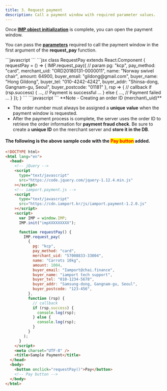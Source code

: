 ```yaml
---
title: 3. Request payment
description: Call a payment window with required parameter values.
---
```



Once [**IMP object initialization**](2.) is complete, you can open the payment window.

You can pass the [**parameters**](../../sdk/javascript-sdk/) required to call the payment window in
the first argument of the **request\_pay** function.

<Tabs>
  <Tab title="JavaScript">
    ```javascript
    <script>
        function requestPay() {
          IMP.request_pay({ 
              pg: "kcp",
              pay_method: "card",
              merchant_uid: "ORD20180131-0000011",   // Order ID
              name: "Norway swivel chair",
              amount: 64900,                         // Number
              buyer_email: "gildong@gmail.com",
              buyer_name: "Hong Gildong",
              buyer_tel: "010-4242-4242",
              buyer_addr: "Shinsa-dong, Gangnam-gu, Seoul",
              buyer_postcode: "01181"
          }, function (rsp) { // callback
              if (rsp.success) {
                  ...,
                  // Payment is successful
                  ...
              } else {
                  ...,
                  // Payment failed
                  ...
              }
          });
        }
      </script>
    ```
  </Tab>

  <Tab title="React.js">
    ```jsx
    class RequestPay extends React.Component {
        requestPay = () => {
          IMP.request_pay({ // param
            pg: "kcp",
            pay_method: "card",
            merchant_uid: "ORD20180131-0000011",
            name: "Norway swivel chair",
            amount: 64900,
            buyer_email: "gildong@gmail.com",
            buyer_name: "Hong Gildong",
            buyer_tel: "010-4242-4242",
            buyer_addr: "Shinsa-dong, Gangnam-gu, Seoul",
            buyer_postcode: "01181"
          }, rsp => { // callback
            if (rsp.success) {
              ...,
              // Payment is successful
              ...
            } else {
              ...,
              // Payment failed
              ...
            }
          });
        }
    ```
  </Tab>

  <Tab title="Vue.js">
    ```javascript
    <script>
        export default {
          methods: {
            requestPay: function () {
              IMP.request_pay({ // param
                pg: "kcp",
                pay_method: "card",
                merchant_uid: "ORD20180131-0000011",
                name: "Norway swivel chair",
                amount: 64900,
                buyer_email: "gildong@gmail.com",
                buyer_name: "Hong Gildong",
                buyer_tel: "010-4242-4242",
                buyer_addr: "Shinsa-dong, Gangnam-gu, Seoul",
                buyer_postcode: "01181"
              }, rsp => { // callback
                if (rsp.success) {
                  ...,
                  // Payment is successful
                  ...
                } else {
                  ...,
                  // Payment failed
                  ...
                }
              });
            }
          }
        }
      </script>
    ```
  </Tab>
</Tabs>

<Hint style="info">
  **Note -  Creating an order ID (merchant\_uid)**

  - The order number must always be assigned a **unique** **value** when the payment window is requested.
  - After the payment process is complete, the server uses the order ID to retrieve the order information for **payment fraud check**. Be sure to create a **unique ID** on the merchant server and **store it in the DB**.
</Hint>

#### The following is the above sample code with the <mark style="color:red;">Pay button</mark> added.

```html title="sample.html"
<!DOCTYPE html>
<html lang="en">
  <head>
    <!-- jQuery -->
    <script
      type="text/javascript"
      src="https://code.jquery.com/jquery-1.12.4.min.js"
    ></script>
    <!-- iamport.payment.js -->
    <script
      type="text/javascript"
      src="https://cdn.iamport.kr/js/iamport.payment-1.2.0.js"
    ></script>
    <script>
      var IMP = window.IMP;
      IMP.init("impXXXXXXXXX");

      function requestPay() {
        IMP.request_pay(
          {
            pg: "kcp",
            pay_method: "card",
            merchant_uid: "57008833-33004",
            name: "Carrots 10kg",
            amount: 1004,
            buyer_email: "Iamport@chai.finance",
            buyer_name: "iamport tech support",
            buyer_tel: "010-1234-5678",
            buyer_addr: "Samsung-dong, Gangnam-gu, Seoul",
            buyer_postcode: "123-456",
          },
          function (rsp) {
            // callback
            if (rsp.success) {
              console.log(rsp);
            } else {
              console.log(rsp);
            }
          }
        );
      }
    </script>
    <meta charset="UTF-8" />
    <title>Sample Payment</title>
  </head>
  <body>
    <button onclick="requestPay()">Pay</button>
    <!-- Pay button -->
  </body>
</html>
```

<Youtube videoId="Gq7r5AUoMKs" caption="Creating the Pay button for opening the payment window" />

<Codepen user="chaiport" slug="NWXrGvQ" caption="Sample payment window" />
